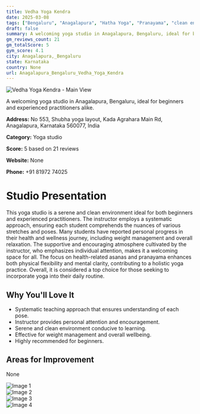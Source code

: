 ```yaml
---
title: Vedha Yoga Kendra
date: 2025-03-08
tags: ["Bengaluru", "Anagalapura", "Hatha Yoga", "Pranayama", "clean environment", "beginner-friendly", "Anagalapura, Bengaluru"]  
draft: false
summary: A welcoming yoga studio in Anagalapura, Bengaluru, ideal for beginners and experienced practitioners alike.
gm_reviews_count: 21
gm_totalScore: 5
gym_score: 4.1
city: Anagalapura,_Bengaluru
state: Karnataka
country: None
url: Anagalapura_Bengaluru_Vedha_Yoga_Kendra
---
```


<div className="aspect-[16/9] relative my-8">
  <img 
    src="https://lh5.googleusercontent.com/p/AF1QipO7qlYo3EunRditVKKIuHHO90KAMNFAf8XohSjD=w1920-h1080-k-no"
    alt="Vedha Yoga Kendra - Main View"
    className="object-cover absolute inset-0 w-full h-full rounded-lg"
  />
</div>

A welcoming yoga studio in Anagalapura, Bengaluru, ideal for beginners and experienced practitioners alike.

**Address:** No 553, Shubha yoga layout, Kada Agrahara Main Rd, Anagalapura, Karnataka 560077, India

**Category:** Yoga studio

**Score:** 5 based on 21 reviews

**Website:** None

**Phone:** +91 81972 74025

# Studio Presentation

This yoga studio is a serene and clean environment ideal for both beginners and experienced practitioners. The instructor employs a systematic approach, ensuring each student comprehends the nuances of various stretches and poses. Many students have reported personal progress in their health and wellness journey, including weight management and overall relaxation. The supportive and encouraging atmosphere cultivated by the instructor, who emphasizes individual attention, makes it a welcoming space for all. The focus on health-related asanas and pranayama enhances both physical flexibility and mental clarity, contributing to a holistic yoga practice. Overall, it is considered a top choice for those seeking to incorporate yoga into their daily routine.


## Why You'll Love It

- Systematic teaching approach that ensures understanding of each pose.
- Instructor provides personal attention and encouragement.
- Serene and clean environment conducive to learning.
- Effective for weight management and overall wellbeing.
- Highly recommended for beginners.

## Areas for Improvement

None

<div className="grid grid-cols-1 xl:grid-cols-2 gap-4 my-8">
<div className="aspect-[4/3] relative"><img src="https://lh5.googleusercontent.com/p/AF1QipPZB46oTzSN1BvwKIIc2FC2STFHCaryPDmPBgFy=w1920-h1080-k-no" alt="Image 1" className="object-cover absolute inset-0 w-full h-full rounded-lg" /></div>
<div className="aspect-[4/3] relative"><img src="https://lh5.googleusercontent.com/p/AF1QipONHaOiwDj1o-vKACImeibVzVZfW2ww84MDpvZb=w1920-h1080-k-no" alt="Image 2" className="object-cover absolute inset-0 w-full h-full rounded-lg" /></div>
<div className="aspect-[4/3] relative"><img src="https://lh5.googleusercontent.com/p/AF1QipMyc6rSNls1c8bc1Nm6kPkn_4_-2_uRC-9K8iLd=w1920-h1080-k-no" alt="Image 3" className="object-cover absolute inset-0 w-full h-full rounded-lg" /></div>
<div className="aspect-[4/3] relative"><img src="https://lh5.googleusercontent.com/p/AF1QipPUlZjWn6ftUWwYhVrCofLb_CXkKpu-CmFYCWzM=w1920-h1080-k-no" alt="Image 4" className="object-cover absolute inset-0 w-full h-full rounded-lg" /></div>
</div>